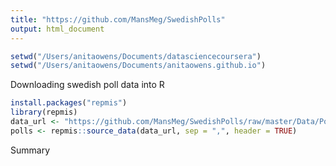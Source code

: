 ```yaml
---
title: "https://github.com/MansMeg/SwedishPolls"
output: html_document
---
```


```r
setwd("/Users/anitaowens/Documents/datasciencecoursera")
setwd("/Users/anitaowens/Documents/anitaowens.github.io")

```

Downloading swedish poll data into R
```r

install.packages("repmis")
library(repmis)
data_url <- "https://github.com/MansMeg/SwedishPolls/raw/master/Data/Polls.csv"
polls <- repmis::source_data(data_url, sep = ",", header = TRUE)

```
Summary
```r


```

